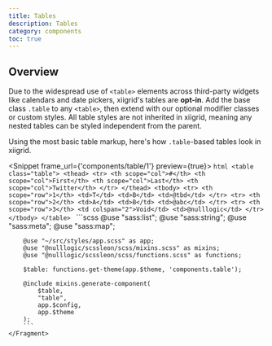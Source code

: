 ```yaml
---
title: Tables
description: Tables
category: components
toc: true
---
```


## Overview

Due to the widespread use of `<table>` elements across third-party widgets like calendars and date pickers, xiigrid's tables are **opt-in**. Add the base class `.table` to any `<table>`, then extend with our optional modifier classes or custom styles. All table styles are not inherited in xiigrid, meaning any nested tables can be styled independent from the parent.

Using the most basic table markup, here's how `.table`-based tables look in xiigrid.

<Snippet frame_url={'components/table/1'} preview={true}>
    <Fragment slot="html">
        ```html
        <table class="table">
            <thead>
            <tr>
                <th scope="col">#</th>
                <th scope="col">First</th>
                <th scope="col">Last</th>
                <th scope="col">Twitter</th>
            </tr>
            </thead>
            <tbody>
            <tr>
                <th scope="row">1</th>
                <td>T</td>
                <td>B</td>
                <td>@tbd</td>
            </tr>
            <tr>
                <th scope="row">2</th>
                <td>A</td>
                <td>B</td>
                <td>@abc</td>
            </tr>
            <tr>
                <th scope="row">3</th>
                <td colspan="2">Void</td>
                <td>@nulllogic</td>
            </tr>
            </tbody>
        </table>
        ```
    </Fragment>
    <Fragment slot="scss">
        ```scss
        @use "sass:list";
        @use "sass:string";
        @use "sass:meta";
        @use "sass:map";

        @use "~/src/styles/app.scss" as app;
        @use "@nulllogic/scssleon/scss/mixins.scss" as mixins;
        @use "@nulllogic/scssleon/scss/functions.scss" as functions;

        $table: functions.get-theme(app.$theme, 'components.table');

        @include mixins.generate-component(
            $table,
            "table",
            app.$config,
            app.$theme
        );
        ```
    </Fragment>
</Snippet>
